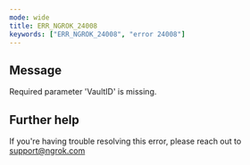 ```yaml
---
mode: wide
title: ERR_NGROK_24008
keywords: ["ERR_NGROK_24008", "error 24008"]
---
```


## Message

Required parameter 'VaultID' is missing.

## Further help

If you're having trouble resolving this error, please reach out to [support@ngrok.com](mailto:support@ngrok.com?subject=Help%20with%20ERR_NGROK_24008)
